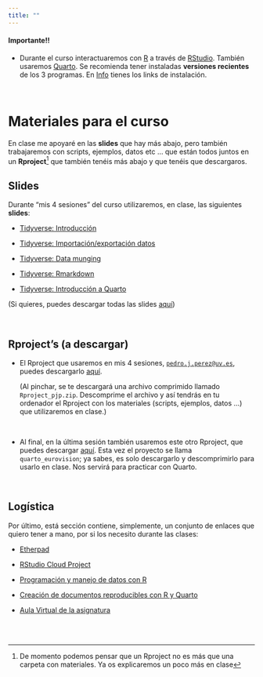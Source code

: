 ```yaml
---
title: ""
---
```



::: {.callout-important appearance="default" icon="false"}
#### Importante!!

-   Durante el curso interactuaremos con [R](https://cran.r-project.org/) a través de [RStudio](https://www.rstudio.com/products/rstudio/). También usaremos [Quarto](https://quarto.org/). Se recomienda tener instaladas **versiones recientes** de los 3 programas. En [Info](info.qmd) tienes los links de instalación.
:::

<br>

# Materiales para el curso


En clase me apoyaré en las **slides** que hay más abajo, pero también trabajaremos con scripts, ejemplos, datos etc ... que están todos juntos en un **Rproject**^[De momento podemos pensar que un Rproject no es más que una carpeta con materiales. Ya os explicaremos un poco más en clase] que también tenéis más abajo y que tenéis que descargaros. 

## Slides

Durante "mis 4 sesiones" del curso utilizaremos, en clase, las siguientes **slides**:

- [Tidyverse: Introducción](/slides/slides_01_intro_v3_to-the-tidyverse.html){target="_blank"}

- [Tidyverse: Importación/exportación datos](/slides/slides_04_cargar-datos.html){target="_blank"}

- [Tidyverse: Data munging](/slides/slides_05_data-munging.html){target="_blank"}

- [Tidyverse: Rmarkdown](/slides/slides_07a_rmarkdown.html){target="_blank"}

- [Tidyverse: Introducción a Quarto](/slides/slides_07b_intro-a-Quarto.html){target="_blank"}


(Si quieres, puedes descargar todas las slides [aquí](./slides/slides_all.zip){target="_blank"})

<br>

## Rproject's (a descargar)

- El Rproject que usaremos en mis 4 sesiones, [`pedro.j.perez@uv.es`](mailto:pedro.j.perez@uv.es), puedes descargarlo [aquí](./materiales/Rproject_pjp.zip){target="_blank"}.

    (Al pinchar, se te descargará una archivo comprimido llamado `Rproject_pjp.zip`. Descomprime el archivo y así tendrás en tu ordenador el Rproject con los materiales (scripts, ejemplos, datos ...) que utilizaremos en clase.)

<br>

- Al final, en la última sesión también usaremos este otro Rproject, que puedes descargar [aquí](./materiales/quarto_eurovision.zip){target="_blank"}. Esta vez el proyecto se llama `quarto_eurovision`; ya sabes, es solo descargarlo y descomprimirlo para usarlo en clase. Nos servirá para practicar con Quarto.

<br>

## Logística

Por último, está sección contiene, simplemente, un conjunto de enlaces que quiero tener a mano, por si los necesito durante las clases:



- [Etherpad](https://etherpad.wikimedia.org/p/curso_intro_DS_UV){target="_blank"}


- [RStudio Cloud Project](https://posit.cloud/content/7972663){target="_blank"}


- [Programación y manejo de datos con R](https://perezp44.github.io/intro-ds-23-24-web/03-materiales.html){target="_blank"}


- [Creación de documentos reproducibles con R y Quarto](https://perezp44.github.io/intro.to.quarto/){target="_blank"}


- [Aula Virtual de la asignatura](https://aulavirtual.uv.es/course/view.php?id=74011){target="_blank"} 

<br><br>

